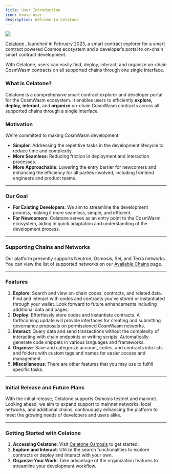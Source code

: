 ```yaml
---
title: User Introduction
icon: house-user
description: Welcome to Celatone
---
```


<Frame>
  <img src="/images/user-docs/user-intro.jpg" />
</Frame>

[Celatone](https://celat.one) , launched in February 2023, a smart contract explorer for a smart contract powered Cosmos ecosystem and a developer’s portal to on-chain smart contract development.

With Celatone, users can easily find, deploy, interact, and organize on-chain CosmWasm contracts on all supported chains through one single interface.

### What is Celatone?

Celatone is a comprehensive smart contract explorer and developer portal for the CosmWasm ecosystem. It enables users to efficiently **explore, deploy, interact,** and **organize** on-chain CosmWasm contracts across all supported chains through a single interface.

### Motivation

We're committed to making CosmWasm development:

- **Simpler**: Addressing the repetitive tasks in the development lifecycle to reduce time and complexity.
- **More Seamless**: Reducing friction in deployment and interaction processes.
- **More Approachable**: Lowering the entry barrier for newcomers and enhancing the efficiency for all parties involved, including frontend engineers and product teams.

---

### Our Goal

- **For Existing Developers**: We aim to streamline the development process, making it more seamless, simple, and efficient.
- **For Newcomers**: Celatone serves as an entry point to the CosmWasm ecosystem, aiding in quick adaptation and understanding of the development process.

---

### Supporting Chains and Networks

Our platform presently supports Neutron, Osmosis, Sei, and Terra networks. You can view the list of supported networks on our [Available Chains](https://celat.one/chains?q=all) page.

---

### Features

1. **Explore**: Search and view on-chain codes, contracts, and related data. Find and interact with codes and contracts you've stored or instantiated through your wallet. Look forward to future enhancements including additional data and pages.
1. **Deploy**: Effortlessly store codes and instantiate contracts. A forthcoming update will provide interfaces for creating and submitting governance proposals on permissioned CosmWasm networks.
1. **Interact**: Query data and send transactions without the complexity of interacting with chain endpoints or writing scripts. Automatically generate code snippets in various languages and frameworks.
1. **Organize**: Save and categorize account, codes, and contracts into lists and folders with custom tags and names for easier access and management.
1. **Miscellaneous**: There are other features that you may use to fulfill specific tasks.

---

### Initial Release and Future Plans

With the initial release, Celatone supports Osmosis testnet and mainnet. Looking ahead, we aim to expand support to mainnet networks, local networks, and additional chains, continuously enhancing the platform to meet the growing needs of developers and users alike.

---

### Getting Started with Celatone

1. **Accessing Celatone**: Visit [Celatone Osmosis](https://celatone.osmosis.zone/) to get started.
1. **Explore and Interact**: Utilize the search functionalities to explore contracts or deploy and interact with your own.
1. **Organize Your Work**: Take advantage of the organization features to streamline your development workflow.
